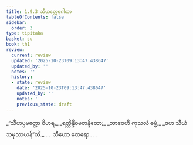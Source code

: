 ```yaml
---
title: 1.9.3 သီဟတ္ထေရဂါထာ
tableOfContents: false
sidebar:
  order: 3
type: tipitaka
basket: su
book: th1
review:
  current: review
  updated: '2025-10-23T09:13:47.438647'
  updated_by: ''
  notes: ''
  history:
  - state: review
    date: '2025-10-23T09:13:47.438647'
    updated_by: ''
    notes: ''
    previous_state: draft
---
```



<ReviewStatus review={frontmatter.review} showDetails={true} />

<HypothesisAnnotation frontmatter={frontmatter} />

<DynamicBreadcrumb />

<Division number="83" book="th1" e="ch" v="19" p="20">

<Paragraph number="187" type="verses" book="th1">
_“သီဟပ္ပမတ္တော ဝိဟရ,_  
_ရတ္တိန္ဒိဝမတန္ဒိတော;_  
_ဘာဝေဟိ ကုသလံ ဓမ္မံ,_  
_ဇဟ သီဃံ သမုဿယန်”တိ._  


</Paragraph>
</Division>

<Paragraph number="188" type="center" book="th1">
…  သီဟော ထေရော… .
</Paragraph>